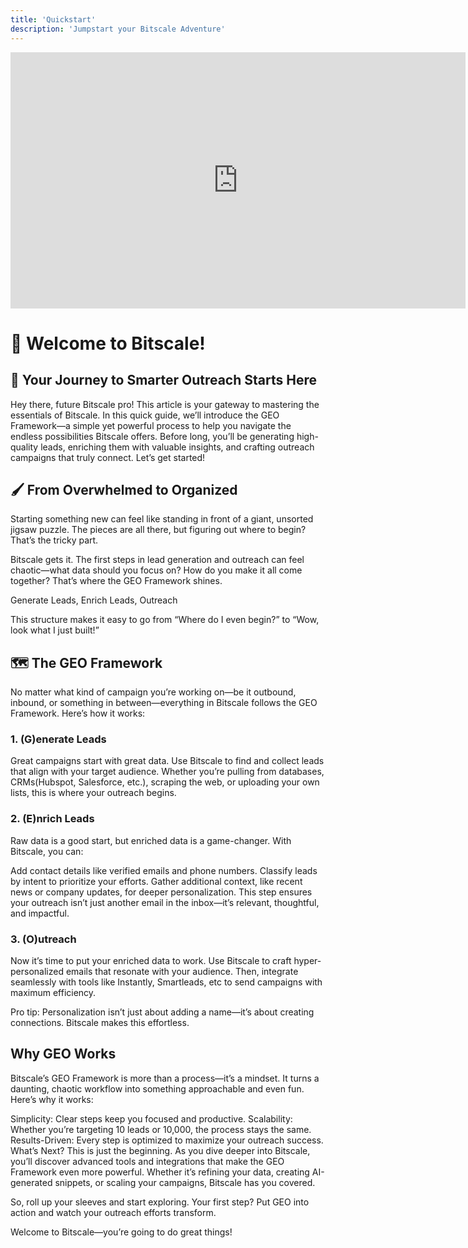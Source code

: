 ```yaml
---
title: 'Quickstart'
description: 'Jumpstart your Bitscale Adventure'
---
```



<iframe width="728" height="410" src="https://www.youtube.com/embed/ewso6bSvUoo?si=staXSmVJd6mttxCF" title="YouTube video player" frameborder="0" allow="accelerometer; autoplay; clipboard-write; encrypted-media; gyroscope; picture-in-picture; web-share" referrerpolicy="strict-origin-when-cross-origin" allowfullscreen></iframe>


# 🎉 Welcome to Bitscale!
## 🚀 Your Journey to Smarter Outreach Starts Here
Hey there, future Bitscale pro! This article is your gateway to mastering the essentials of Bitscale. In this quick guide, we’ll introduce the GEO Framework—a simple yet powerful process to help you navigate the endless possibilities Bitscale offers. Before long, you’ll be generating high-quality leads, enriching them with valuable insights, and crafting outreach campaigns that truly connect. Let’s get started!

## 🖌️ From Overwhelmed to Organized
Starting something new can feel like standing in front of a giant, unsorted jigsaw puzzle. The pieces are all there, but figuring out where to begin? That’s the tricky part.

Bitscale gets it. The first steps in lead generation and outreach can feel chaotic—what data should you focus on? How do you make it all come together? That’s where the GEO Framework shines.

Generate Leads,
Enrich Leads,
Outreach

This structure makes it easy to go from “Where do I even begin?” to “Wow, look what I just built!”

## 🗺️ The GEO Framework
No matter what kind of campaign you’re working on—be it outbound, inbound, or something in between—everything in Bitscale follows the GEO Framework. Here’s how it works:

### 1. (G)enerate Leads
Great campaigns start with great data. Use Bitscale to find and collect leads that align with your target audience. Whether you’re pulling from databases, CRMs(Hubspot, Salesforce, etc.), scraping the web, or uploading your own lists, this is where your outreach begins.

### 2. (E)nrich Leads
Raw data is a good start, but enriched data is a game-changer. With Bitscale, you can:

Add contact details like verified emails and phone numbers.
Classify leads by intent to prioritize your efforts.
Gather additional context, like recent news or company updates, for deeper personalization.
This step ensures your outreach isn’t just another email in the inbox—it’s relevant, thoughtful, and impactful.

### 3. (O)utreach
Now it’s time to put your enriched data to work. Use Bitscale to craft hyper-personalized emails that resonate with your audience. Then, integrate seamlessly with tools like Instantly, Smartleads, etc to send campaigns with maximum efficiency.

Pro tip: Personalization isn’t just about adding a name—it’s about creating connections. Bitscale makes this effortless.

## Why GEO Works
Bitscale’s GEO Framework is more than a process—it’s a mindset. It turns a daunting, chaotic workflow into something approachable and even fun. Here’s why it works:

Simplicity: Clear steps keep you focused and productive.
Scalability: Whether you’re targeting 10 leads or 10,000, the process stays the same.
Results-Driven: Every step is optimized to maximize your outreach success.
What’s Next?
This is just the beginning. As you dive deeper into Bitscale, you’ll discover advanced tools and integrations that make the GEO Framework even more powerful. Whether it’s refining your data, creating AI-generated snippets, or scaling your campaigns, Bitscale has you covered.

So, roll up your sleeves and start exploring. Your first step? Put GEO into action and watch your outreach efforts transform.

Welcome to Bitscale—you’re going to do great things!